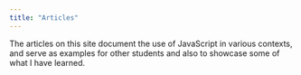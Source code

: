 ```yaml
---
title: "Articles"
---
```

The articles on this site document the use of JavaScript in various contexts, and serve as examples for other students and also to showcase some of what I have learned.